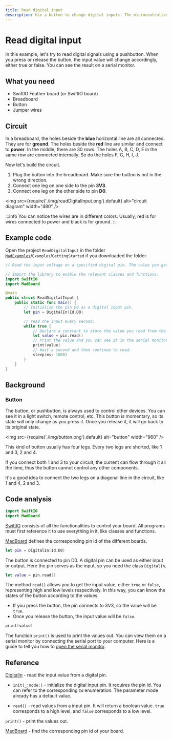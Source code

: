 ```yaml
---
title: Read digital input
description: Use a button to change digital inputs. The microcontroller reads the value and prints it on the serial monitor. 
---
```


# Read digital input

In this example, let's try to read digital signals using a pushbutton. When you press or release the button, the input value will change accordingly, either true or false. You can see the result on a serial monitor.

## What you need

- SwiftIO Feather board (or SwiftIO board)
- Breadboard
- Button
- Jumper wires

## Circuit

In a breadboard, the holes beside the **blue** horizontal line are all connected. They are for **ground**. The holes beside the **red** line are similar and connect to **power**. In the middle, there are 30 rows. The holes A, B, C, D, E in the same row are connected internally. So do the holes F, G, H, I, J.

Now let's build the circuit.
1. Plug the button into the breadboard. Make sure the button is not in the wrong direction.
2. Connect one leg on one side to the pin **3V3**. 
3. Connect one leg on the other side to pin **D0**. 


<img
  src={require('./img/readDigitalInput.png').default}
  alt="circuit diagram" width="480"
/>


:::info
You can notice the wires are in different colors. Usually, red is for wires connected to power and black is for ground.
:::



## Example code

Open the project `ReadDigitalInput` in the folder [`MadExamples`](https://github.com/madmachineio/MadExamples)/`Examples`/`GettingStarted` if you downloaded the folder.


```swift title="ReadDigitalInput.swift" showLineNumbers
// Read the input voltage on a specified digital pin. The value you get will be either true or false.

// Import the library to enable the relevant classes and functions.
import SwiftIO
import MadBoard

@main
public struct ReadDigitalInput {
    public static func main() {
        // Initialize the pin D0 as a digital input pin.
        let pin = DigitalIn(Id.D0)

        // read the input every second.
        while true {
            // Declare a constant to store the value you read from the digital pin.
            let value = pin.read()
            // Print the value and you can see it in the serial monitor.
            print(value)
            // Wait a second and then continue to read.
            sleep(ms: 1000)
        }
    }
}
```

## Background

### Button

The button, or pushbutton, is always used to control other devices. You can see it in a light switch, remote control, etc. This button is momentary, so its state will only change as you press it. Once you release it, it will go back to its original state.


<img
  src={require('./img/button.png').default}
  alt="button" width="960"
/>

This kind of button usually has four legs. Every two legs are shorted, like 1 and 3, 2 and 4. 

If you connect both 1 and 3 to your circuit, the current can flow through it all the time, thus the button cannot control any other components.

It's a good idea to connect the two legs on a diagonal line in the circuit, like 1 and 4, 2 and 3.



## Code analysis

```swift
import SwiftIO
import MadBoard
```

[SwiftIO](https://madmachineio.github.io/SwiftIO/documentation/swiftio) consists of all the functionalities to control your board. All programs must first reference it to use everything in it, like classes and functions.

[MadBoard](https://github.com/madmachineio/MadBoards) defines the corresponding pin id of the different boards. 

```swift
let pin = DigitalIn(Id.D0)
```
The button is connected to pin D0. A digital pin can be used as either input or output. Here the pin serves as the input, so you need the class `DigitalIn`.

```swift
let value = pin.read()
```

The method `read()` allows you to get the input value, either `true` or `false`, representing high and low levels respectively. In this way, you can know the states of the button according to the values. 
* If you press the button, the pin connects to 3V3, so the value will be `true`. 
* Once you release the button, the input value will be `false`.

```swift
print(value)
```
The function `print()` is used to print the values out. You can view them on a serial monitor by connecting the serial port to your computer. Here is a guide to tell you how to [open the serial monitor](../../../../overview/advanced/serial-debug).

## Reference

[DigitalIn](https://madmachineio.github.io/SwiftIO/documentation/swiftio/digitalin) - read the input value from a digital pin.

- `init(_:mode:)` - initialize the digital input pin. It requires the pin id. You can refer to the corresponding `Id` enumeration. The parameter mode already has a default value.

- `read()` - read values from a input pin. It will return a boolean value. `true` corresponds to a high level, and `false` corresponds to a low level.

`print()` - print the values out.

[MadBoard](https://github.com/madmachineio/MadBoards) - find the corresponding pin id of your board.